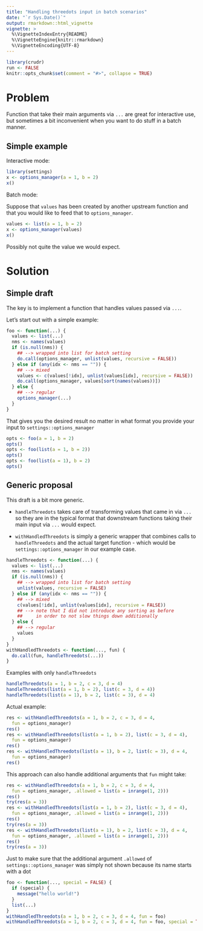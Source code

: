 ```yaml
---
title: "Handling threedots input in batch scenarios"
date: "`r Sys.Date()`"
output: rmarkdown::html_vignette
vignette: >
  %\VignetteIndexEntry{README}
  %\VignetteEngine{knitr::rmarkdown}
  %\VignetteEncoding{UTF-8}
---
```


```r
library(crudr)
run <- FALSE
knitr::opts_chunk$set(comment = "#>", collapse = TRUE)
```

# Problem

Function that take their main arguments via `...` are great for interactive use, but sometimes a bit inconvenient when you want to do stuff in a batch manner.

## Simple example

Interactive mode:

```r
library(settings)
x <- options_manager(a = 1, b = 2)
x()
```

Batch mode:

Suppose that `values` has been created by another upstream function and that you would like to feed that to `options_manager`.

```r
values <- list(a = 1, b = 2)
x <- options_manager(values)
x()
```

Possibly not quite the value we would expect.

# Solution

## Simple draft 

The key is to implement a function that handles values passed via `...`.

Let's start out with a simple example:

```r
foo <- function(...) {
  values <- list(...)
  nms <- names(values)
  if (is.null(nms)) {
    ## --> wrapped into list for batch setting
    do.call(options_manager, unlist(values, recursive = FALSE))
  } else if (any(idx <- nms == "")) {
    ## --> mixed
    values <- c(values[!idx], unlist(values[idx], recursive = FALSE))
    do.call(options_manager, values[sort(names(values))])
  } else {
    ## --> regular
    options_manager(...)
  }
}
```

That gives you the desired result no matter in what format you provide your input to `settings::options_manager`

```r
opts <- foo(a = 1, b = 2)
opts()
opts <- foo(list(a = 1, b = 2))
opts()
opts <- foo(list(a = 1), b = 2)
opts()
```

## Generic proposal

This draft is a bit more generic.

- `handleThreedots` takes care of transforming values that came in via `...` so they are in the typical format that downstream functions taking their main input via `...` would expect.

- `withHandledThreedots` is simply a generic wrapper that combines calls to `handleThreedots` and the actual target function - which would be `settings::options_manager` in our example case.

```r
handleThreedots <- function(...) {
  values <- list(...)
  nms <- names(values)
  if (is.null(nms)) {
    ## --> wrapped into list for batch setting
    unlist(values, recursive = FALSE)
  } else if (any(idx <- nms == "")) {
    ## --> mixed
    c(values[!idx], unlist(values[idx], recursive = FALSE))
    ## --> note that I did not introduce any sorting as before 
    ##     in order to not slow things down additionally 
  } else {
    ## --> regular
    values
  }
}
withHandledThreedots <- function(..., fun) {
  do.call(fun, handleThreedots(...))
}
```

Examples with only `handleThreedots`

```r
handleThreedots(a = 1, b = 2, c = 3, d = 4)
handleThreedots(list(a = 1, b = 2), list(c = 3, d = 4))
handleThreedots(list(a = 1), b = 2, list(c = 3), d = 4)
```

Actual example:

```r
res <- withHandledThreedots(a = 1, b = 2, c = 3, d = 4, 
  fun = options_manager)
res()
res <- withHandledThreedots(list(a = 1, b = 2), list(c = 3, d = 4),
  fun = options_manager)
res()
res <- withHandledThreedots(list(a = 1), b = 2, list(c = 3), d = 4,
  fun = options_manager)
res()
```

This approach can also handle additional arguments that `fun` might take:

```r
res <- withHandledThreedots(a = 1, b = 2, c = 3, d = 4,
  fun = options_manager, .allowed = list(a = inrange(1, 2)))
res()
try(res(a = 3))
res <- withHandledThreedots(list(a = 1, b = 2), list(c = 3, d = 4),
  fun = options_manager, .allowed = list(a = inrange(1, 2)))
res()
try(res(a = 3))
res <- withHandledThreedots(list(a = 1), b = 2, list(c = 3), d = 4,
  fun = options_manager, .allowed = list(a = inrange(1, 2)))
res()
try(res(a = 3))
```

Just to make sure that the additional argument `.allowed` of `settings::options_manager` was simply not shown because its name starts with a dot

```r
foo <- function(..., special = FALSE) {
  if (special) {
    message("hello world!")
  }
  list(...)
}
withHandledThreedots(a = 1, b = 2, c = 3, d = 4, fun = foo)
withHandledThreedots(a = 1, b = 2, c = 3, d = 4, fun = foo, special = TRUE)
```
